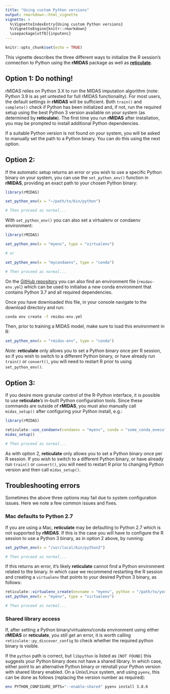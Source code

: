 ```yaml
---
title: "Using custom Python versions"
output: rmarkdown::html_vignette
vignette: >
  %\VignetteIndexEntry{Using custom Python versions}
  %\VignetteEngine{knitr::rmarkdown}
  \usepackage[utf8]{inputenc}
---
```


```r
knitr::opts_chunk$set(echo = TRUE)
```

This vignette describes the three different ways to initialize the R session's connection to Python using the **rMIDAS** package as well as [**reticulate**](https://github.com/rstudio/reticulate).

## Option 1: Do nothing!
 
rMIDAS relies on Python 3.X to run the MIDAS imputation algorithm (note: Python 3.9 is as yet untested for full rMIDAS functionality). For most users, the default settings in **rMIDAS** will be sufficient. Both `train()` and `complete()` check if Python has been initialized and, if not, run the required setup using the best Python 3 version available on your system (as determined by **reticulate**). The first time you run **rMIDAS** after installation, you may be prompted to install additional Python dependencies.

If a suitable Python version is not found on your system, you will be asked to manually set the path to a Python binary. You can do this using the next option.

## Option 2: 

If the automatic setup returns an error or you wish to use a specific Python binary on your system, you can use the `set_python_env()` function in **rMIDAS**, providing an exact path to your chosen Python binary:

```r

library(rMIDAS)

set_python_env(x = "~/path/to/bin/python")

# Then proceed as normal...

```

With `set_python_env()` you can also set a virtualenv or condaenv environment:

```r

library(rMIDAS)

set_python_env(x = "myenv", type = "virtualenv")

# or

set_python_env(x = "mycondaenv", type = "conda")

# Then proceed as normal...

```

On the [GitHub repository](https://github.com/MIDASverse/rMIDAS/) you can also find an environment file (`rmidas-env.yml`) which can be used to initialise a new conda environment that contains Python 3.7 and all required dependencies. 

Once you have downloaded this file, in your console navigate to the download directory and run:
```bash
conda env create -f rmidas-env.yml
```

Then, prior to training a MIDAS model, make sure to load this environment in R:
```r
set_python_env(x = "rmidas-env", type = "conda")
```

*Note*: **reticulate** only allows you to set a Python binary once per R session, so if you wish to switch to a different Python binary, or have already run `train()` or `convert()`, you will need to restart R prior to using `set_python_env()`.

## Option 3:

If you desire more granular control of the R-Python interface, it is possible to use **reticulate**'s in-built Python configuration tools. Since these commands are outside of **rMIDAS**, you must also manually call `midas_setup()` after configuring your Python install, e.g.:

```r

library(rMIDAS)

reticulate::use_condaenv(condaenv = "myenv", conda = "some_conda_executable", required = FALSE)
midas_setup()

# Then proceed as normal...

```

As with option 2, **reticulate** only allows you to set a Python binary once per R session. If you wish to switch to a different Python binary, or have already run `train()` or `convert()`, you will need to restart R prior to changing Python version and then call `midas_setup()`.

## Troubleshooting errors

Sometimes the above three options may fail due to system configuration issues. Here we note a few common issues and fixes.

### Mac defaults to Python 2.7

If you are using a Mac, **reticulate** may be defaulting to Python 2.7 which is not supported by **rMIDAS**. If this is the case you will have to configure the R session to use a Python 3 binary, as in option 2 above, by running:

```r

set_python_env(x = "/usr/local/bin/python3")

# Then proceed as normal...
```

If this returns an error, it's likely **reticulate** cannot find a Python environment related to the binary. In which case we recommend restarting the R session and creating a `virtualenv` that points to your desired Python 3 binary, as follows:

```r

reticulate::virtualenv_create(envname = "myenv", python = "/path/to/your/python3/bin")
set_python_env(x = "myenv", type = "virtualenv")

# Then proceed as normal...

```

### Shared library access

If, after setting a Python binary/virtualenv/conda environment using either **rMIDAS** or **reticulate**, you still get an error, it is worth calling `reticulate::py_discover_config` to check whether the required python binary is visible.

If the `python` path is correct, but `libpython` is listed as `[NOT FOUND]` this suggests your Python binary does not have a shared library. In which case, either point to an alternative Python binary or reinstall your Python version with shared library enabled. On a Unix/Linux system, and using `pyenv`, this can be done as follows (replacing the version number as required):

```bash
env PYTHON_CONFIGURE_OPTS="--enable-shared" pyenv install 3.8.6
```
